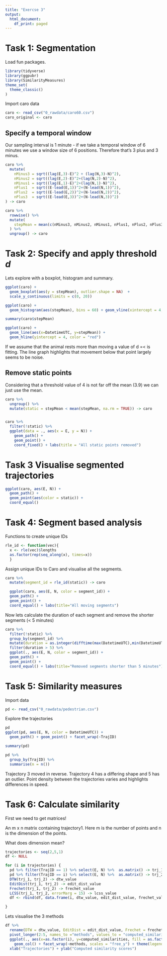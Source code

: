 ```yaml
---
title: "Exercse 3"
output:
  html_document:
    df_print: paged
---
```


# Task 1: Segmentation
Load fun packages.
```r
library(tidyverse)
library(ggpubr)
library(SimilarityMeasures)
theme_set(
  theme_classic()
)
```

Import caro data
```r
caro <- read_csv("0_rawdata/caro60.csv")
caro_original <- caro
```
## Specify a temporal window
Our sampling interval is 1 minute - if we take a temporal window of 6 minutes we use a window size of 6 positions. Therefore that's 3 plus and 3 minus.
```r
caro %>% 
  mutate(
    nMinus3 = sqrt((lag(E,3)-E)^2 + (lag(N,3)-N)^2),
    nMinus2 = sqrt((lag(E,2)-E)^2+(lag(N,2)-N)^2),  
    nMinus1 = sqrt((lag(E,1)-E)^2+(lag(N,1)-N)^2),
    nPlus1  = sqrt((E-lead(E,1))^2+(N-lead(N,1))^2), 
    nPlus2  = sqrt((E-lead(E,2))^2+(N-lead(N,2))^2),  
    nPlus3  = sqrt((E-lead(E,3))^2+(N-lead(N,3))^2)  
) -> caro

caro %>% 
  rowwise() %>% 
  mutate(
    stepMean = mean(c(nMinus3, nMinus2, nMinus1, nPlus1, nPlus2, nPlus3))
  ) %>% 
  ungroup() -> caro
```


# Task 2: Specify and apply threshold *d*
Lets explore with a boxplot, histogram and summary.
```r
ggplot(caro) +
  geom_boxplot(aes(y = stepMean), outlier.shape = NA)  +
  scale_y_continuous(limits = c(0, 20))

ggplot(caro) +
  geom_histogram(aes(stepMean), bins = 60) + geom_vline(xintercept = 4, color = "red")

summary(caro$stepMean)

ggplot(caro) +
  geom_line(aes(x=DatetimeUTC, y=stepMean)) +
  geom_hline(yintercept = 4, color = "red")
```
If we assume that the animal rests more than moving a value of d =< is fitting. The line graph highlights that movement below that point largely seems to be noise.

## Remove static points
Considering that a threshold value of 4 is not far off the mean (3.9) we can just use the mean.
```r
caro %>% 
  ungroup() %>% 
  mutate(static = stepMean < mean(stepMean, na.rm = TRUE)) -> caro


caro %>% 
  filter(!static) %>% 
  ggplot(data = ., aes(x = E, y = N)) +
    geom_path() +
    geom_point() +
    coord_fixed() + labs(title = "All static points removed")
```
# Task 3 Visualise segmented trajectories
```r
ggplot(caro, aes(E, N)) +
  geom_path() +
  geom_point(aes(color = static)) +
  coord_equal()
```
# Task 4: Segment based analysis
Functions to create unique IDs
```r
rle_id <- function(vec){
  x <- rle(vec)$lengths
  as.factor(rep(seq_along(x), times=x))
  }
```

Assign unique IDs to Caro and visualise all the segments.
```r
caro %>%
  mutate(segment_id = rle_id(static)) -> caro

  ggplot(caro, aes(E, N, color = segment_id)) +
  geom_path() +
  geom_point() +
  coord_equal() + labs(title="All moving segments")


```
Now lets calculate the duration of each segment and remove the shorter segments (< 5 minutes)
```r
caro %>% 
  filter(!static) %>% 
  group_by(segment_id) %>% 
  mutate(duration = as.integer(difftime(max(DatetimeUTC),min(DatetimeUTC), units = "mins"))) %>%
  filter(duration > 5) %>% 
  ggplot(., aes(E, N, color = segment_id)) +
  geom_path() +
  geom_point() +
  coord_equal() + labs(title="Removed segments shorter than 5 minutes")

```

# Task 5: Similarity measures
Import data
```r
pd <- read_csv("0_rawdata/pedestrian.csv")
```

Explore the trajectories
```r
pd
ggplot(pd, aes(E, N, color = DatetimeUTC)) +
  geom_path() + geom_point() + facet_wrap(~TrajID)

summary(pd)

pd %>% 
  group_by(TrajID) %>% 
  summarise(n = n())
```
Trajectory 3 moved in reverse. Trajectory 4 has a differing shape and 5 has an outlier.
Point density between the trajectories varies and highlights differences in speed.

# Task 6: Calculate similarity

First we need to get matrices!

	
An m x n matrix containing trajectory1. 
Here m is the number of points and n is the dimension of the points.

What does dimension mean?
```r
trajectories <- seq(2,5,1)
df <- NULL

for (i in trajectories) {
  pd %>% filter(TrajID == 1) %>% select(E, N) %>%  as.matrix() -> trj_1
  pd %>% filter(TrajID == i) %>% select(E, N) %>%  as.matrix() -> trj_2
  DTW(trj_1, trj_2) -> dtw_value
  EditDist(trj_1, trj_2) -> edit_dist_value
  Frechet(trj_1, trj_2) -> frechet_value
  LCSS(trj_1, trj_2, errorMarg = 15) -> lcss_value
  df <- rbind(df, data.frame(i, dtw_value, edit_dist_value, frechet_value, lcss_value))

}


```

Lets visualise the 3 methods
```r
df %>% 
  rename(DTW = dtw_value, EditDist = edit_dist_value, Frechet = frechet_value, LCSS = lcss_value) %>% 
  pivot_longer(2:5, names_to ="methods", values_to = "computed_similarities")%>% 
  ggplot(., aes(x=as.factor(i), y=computed_similarities, fill = as.factor(i))) +
    geom_col() + facet_wrap(~methods, scales = "free_y") + theme(legend.position="none") +
  xlab("Trajectories") + ylab("Computed similarity scores")
```

